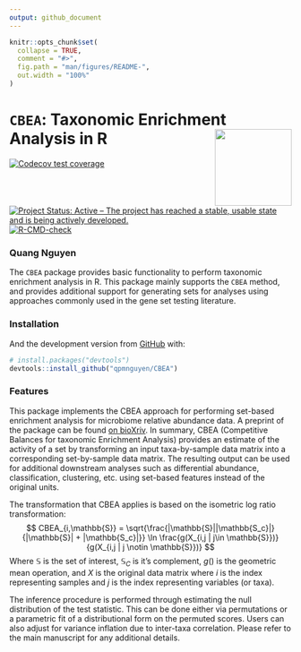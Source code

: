 ```yaml
---
output: github_document
---
```


<!-- README.md is generated from README.Rmd. Please edit that file -->

```r
knitr::opts_chunk$set(
  collapse = TRUE,
  comment = "#>",
  fig.path = "man/figures/README-",
  out.width = "100%"
)
```

# `CBEA`: Taxonomic Enrichment Analysis in R <img src='man/figures/hex-CBEA.png' align="right" height="137" />
<!-- badges: start -->
[![Codecov test coverage](https://codecov.io/gh/qpmnguyen/CBEA/branch/master/graph/badge.svg)](https://codecov.io/gh/qpmnguyen/CBEA?branch=master)
[![Project Status: Active – The project has reached a stable, usable state and is being actively developed.](https://www.repostatus.org/badges/latest/active.svg)](https://www.repostatus.org/#active)
[![R-CMD-check](https://github.com/qpmnguyen/CBEA/workflows/R-CMD-check-bioc/badge.svg)](https://github.com/qpmnguyen/CBEA/actions)
<!-- [![BioC status](http://www.bioconductor.org/shields/build/release/bioc/CBEA.svg)](https://bioconductor.org/checkResults/release/bioc-LATEST/CBEA) -->
<!-- badges: end -->

### Quang Nguyen

The `CBEA` package provides basic functionality to perform taxonomic enrichment analysis in R. This package mainly supports the `CBEA` method, and provides additional support for generating sets for analyses using approaches commonly used in the gene set testing literature. 

### Installation  

And the development version from [GitHub](https://github.com/) with:

``` r
# install.packages("devtools")
devtools::install_github("qpmnguyen/CBEA")
```

### Features  

This package implements the CBEA approach for performing set-based enrichment analysis for microbiome relative abundance data. A preprint of the package can be found [on bioXriv](https://www.biorxiv.org/content/10.1101/2021.09.07.459294v1.full). In summary, CBEA (Competitive Balances for taxonomic Enrichment Analysis) provides an estimate of the activity of a set by transforming an input taxa-by-sample data matrix into a corresponding set-by-sample data matrix. The resulting output can be used for additional downstream analyses such as differential abundance, classification, clustering, etc. using set-based features instead of the original units.  

The transformation that CBEA applies is based on the isometric log ratio transformation:  
$$
CBEA_{i,\mathbb{S}} = \sqrt{\frac{|\mathbb{S}||\mathbb{S_c}|}{|\mathbb{S}| + |\mathbb{S_c}|}} \ln \frac{g(X_{i,j | j\in \mathbb{S}})}{g(X_{i,j | j \notin \mathbb{S}})}
$$
Where $\mathbb{S}$ is the set of interest, $\mathbb{S}_C$ is it's complement, $g()$ is the geometric mean operation, and $X$ is the original data matrix where $i$ is the index representing samples and $j$ is the index representing variables (or taxa).   

The inference procedure is performed through estimating the null distribution of the test statistic. This can be done either via permutations or a parametric fit of a distributional form on the permuted scores. Users can also adjust for variance inflation due to inter-taxa correlation. Please refer to the main manuscript for any additional details.  

